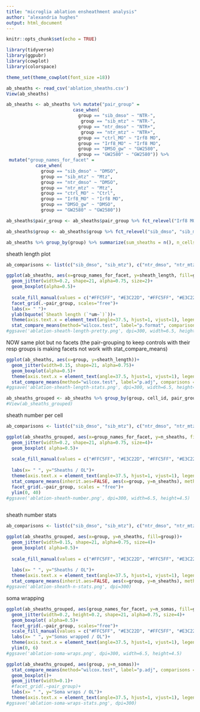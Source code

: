 ```yaml
---
title: "microglia ablation ensheathment analysis"
author: "alexandria hughes"
output: html_document
---
```


```r
knitr::opts_chunk$set(echo = TRUE)
```

```r
library(tidyverse)
library(ggpubr)
library(cowplot)
library(colorspace)
```

```r
theme_set(theme_cowplot(font_size =18))
```


```r
ab_sheaths <- read_csv('ablation_sheaths.csv')
View(ab_sheaths)
```

```r
ab_sheaths <- ab_sheaths %>% mutate("pair_group" =
                         case_when(
                           group == "sib_dmso" ~ "NTR-",
                            group == "sib_mtz" ~ "NTR-", 
                           group == "ntr_dmso" ~ "NTR+",
                            group == "ntr_mtz" ~ "NTR+",
                           group == "ctrl_MO" ~ "Irf8 MO",
                           group == "Irf8_MO" ~ "Irf8 MO",
                           group == "DMSO_gw" ~ "GW2580",
                           group == "GW2580" ~ "GW2580")) %>%
 mutate("group_names_for_facet" =
           case_when(
             group == "sib_dmso" ~ "DMSO",
             group == "sib_mtz" ~ "Mtz",
             group == "ntr_dmso" ~ "DMSO",
             group == "ntr_mtz" ~ "Mtz",
             group == "ctrl_MO" ~ "Ctrl",
             group == "Irf8_MO" ~ "Irf8 MO",
             group == "DMSO_gw" ~ "DMSO",
             group == "GW2580" ~ "GW2580"))

```

```r
ab_sheaths$pair_group <- ab_sheaths$pair_group %>% fct_relevel("Irf8 MO", "GW2580", "NTR-", "NTR+")
```

```r
ab_sheaths$group <- ab_sheaths$group %>% fct_relevel("sib_dmso", "sib_mtz", "ntr_dmso", "ntr_mtz", "DMSO_gw", "GW2580", "ctrl_MO", "Irf8_MO")
```

```r
ab_sheaths %>% group_by(group) %>% summarize(sum_sheaths = n(), n_cells = max(cell_id))
```


sheath length plot
```r

ab_comparisons <- list(c("sib_dmso", "sib_mtz"), c("ntr_dmso", "ntr_mtz"), c("DMSO_gw", "GW2580"), c("ctrl_MO", "Irf8_MO"))

ggplot(ab_sheaths, aes(x=group_names_for_facet, y=sheath_length, fill=group))+
  geom_jitter(width=0.2, shape=21, alpha=0.75, size=2)+
  geom_boxplot(alpha=0.5)+
  
  scale_fill_manual(values = c("#FFC5FF", "#E3C22D", "#FFC5FF", "#E3C22D", "#FFC5FF", "#E3C22D", "#FFC5FF", "#E3C22D"))+
  facet_grid(.~pair_group, scales="free")+
  labs(x= " ")+
  ylab(bquote(`Sheath length (`*um~`)`))+
  theme(axis.text.x = element_text(angle=37.5, hjust=1, vjust=1), legend.position = "none")+
  stat_compare_means(method="wilcox.test", label="p.format", comparisons = ab_comparisons)
#ggsave('ablation-sheath-length-pretty.png', dpi=300, width=6.5, height=4.5)
```

NOW same plot but no facets (the pair-grouping to keep controls with their resp groups is making facets not work with stat_compare_means)
```r
ggplot(ab_sheaths, aes(x=group, y=sheath_length))+
  geom_jitter(width=0.15, shape=21, alpha=0.75)+
  geom_boxplot(alpha=0.5)+
  theme(axis.text.x = element_text(angle=37.5, hjust=1, vjust=1), legend.position = "none")+
  stat_compare_means(method="wilcox.test", label="p.adj", comparisons = ab_comparisons)
#ggsave('ablation-sheath-length-stats.png', dpi=300, width=6.5, height=4.5)
```



```r
ab_sheaths_grouped <- ab_sheaths %>% group_by(group, cell_id, pair_group, group_names_for_facet) %>% mutate(n_sheaths = max(sheath_id), n_somas = mean(somas), n_bites = mean(bites)) %>% mutate(total_sheath_per_OL = sum(sheath_length)) %>% filter(sheath_id == 1)
#View(ab_sheaths_grouped)

```

sheath number per cell
```r
ab_comparisons <- list(c("sib_dmso", "sib_mtz"), c("ntr_dmso", "ntr_mtz"), c("DMSO_gw", "GW2580"), c("ctrl_MO", "Irf8_MO"))

ggplot(ab_sheaths_grouped, aes(x=group_names_for_facet, y=n_sheaths, fill=group))+
  geom_jitter(width=0.2, shape=21, alpha=0.75, size=4)+
  geom_boxplot( alpha=0.5)+
  
  scale_fill_manual(values = c("#FFC5FF", "#E3C22D", "#FFC5FF", "#E3C22D", "#FFC5FF", "#E3C22D", "#FFC5FF", "#E3C22D"))+
  
  labs(x= " ", y="Sheaths / OL")+
  theme(axis.text.x = element_text(angle=37.5, hjust=1, vjust=1), legend.position = "none")+
  stat_compare_means(inherit.aes=FALSE, aes(x=group, y=n_sheaths), method="wilcox.test", label="p.format", comparisons = ab_comparisons)+
  facet_grid(.~pair_group, scales = "free")+
  ylim(0, 40)
#ggsave('ablation-sheath-number.png', dpi=300, width=6.5, height=4.5)
  
```

sheath number stats
```r
ab_comparisons <- list(c("sib_dmso", "sib_mtz"), c("ntr_dmso", "ntr_mtz"), c("DMSO_gw", "GW2580"), c("ctrl_MO", "Irf8_MO"))

ggplot(ab_sheaths_grouped, aes(x=group, y=n_sheaths, fill=group))+
  geom_jitter(width=0.15, shape=21, alpha=0.75, size=4)+
  geom_boxplot( alpha=0.5)+
  
  scale_fill_manual(values = c("#FFC5FF", "#E3C22D", "#FFC5FF", "#E3C22D", "#FFC5FF", "#E3C22D", "#FFC5FF", "#E3C22D"))+
  
  labs(x= " ", y="Sheaths / OL")+
  theme(axis.text.x = element_text(angle=37.5, hjust=1, vjust=1), legend.position = "none")+
  stat_compare_means(inherit.aes=FALSE, aes(x=group, y=n_sheaths), method="wilcox.test", label="p.adj", comparisons = ab_comparisons)
#ggsave('ablation-sheath-n-stats.png', dpi=300)
```


soma wrapping
```r
ggplot(ab_sheaths_grouped, aes(group_names_for_facet, y=n_somas, fill=group))+
  geom_jitter(width=0.2, height=0.2, shape=21, alpha=0.75, size=4)+
  geom_boxplot( alpha=0.5)+
  facet_grid(.~pair_group, scales="free")+
  scale_fill_manual(values = c("#FFC5FF", "#E3C22D", "#FFC5FF", "#E3C22D", "#FFC5FF", "#E3C22D", "#FFC5FF", "#E3C22D"))+
  labs(x= " ", y="Somas wrapped / OL")+
  theme(axis.text.x = element_text(angle=37.5, hjust=1, vjust=1), legend.position = "none")+
  ylim(0, 6)
#ggsave('ablation-soma-wraps.png', dpi=300, width=6.5, height=4.5)
```


```r
ggplot(ab_sheaths_grouped, aes(group, y=n_somas))+
  stat_compare_means(method="wilcox.test", label="p.adj", comparisons = ab_comparisons)+
  geom_boxplot()+
  geom_jitter(width=0.1)+
  #facet_grid(.~pair_group)+
  labs(x= " ", y="Soma wraps / OL")+
  theme(axis.text.x = element_text(angle=37.5, hjust=1, vjust=1), legend.position = "none")
#ggsave('ablation-soma-wraps-stats.png', dpi=300)

```



